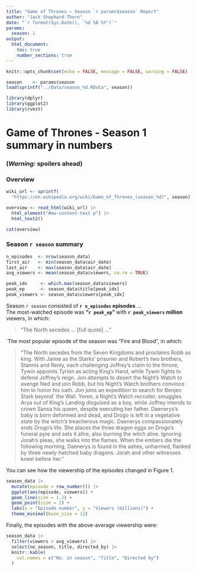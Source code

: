 ```yaml
---
title: "Game of Thrones – Season `r params$season` Report"
author: "Jack Shephard-Thorn"
date: "`r format(Sys.Date(), '%d %B %Y')`"
params:
  season: 1
output:
  html_document:
    toc: true
    number_sections: true
---
```


```r
knitr::opts_chunk$set(echo = FALSE, message = FALSE, warning = FALSE)

season    <- params$season
load(sprintf("../Data/season_%d.RData", season))

library(dplyr)
library(ggplot2)
library(rvest)
```

# Game of Thrones - Season 1 summary in numbers

### **(*Warning:* spoilers ahead)**

### Overview

```r
wiki_url <- sprintf(
  "https://en.wikipedia.org/wiki/Game_of_Thrones_(season_%d)", season)

overview <- read_html(wiki_url) |>
  html_element("#mw-content-text p") |>
  html_text2()

cat(overview)
```

### Season `r season` summary

```r
n_episodes  <- nrow(season_data)
first_air   <- min(season_data$air_date)
last_air    <- max(season_data$air_date)
avg_viewers <- mean(season_data$viewers, na.rm = TRUE)

peak_idx     <- which.max(season_data$viewers)
peak_ep      <- season_data$title[peak_idx]
peak_viewers <- season_data$viewers[peak_idx]
```

Season `r season` consisted of **`r n_episodes` episodes** …\
The most-watched episode was **“`r peak_ep`”** with **`r peak_viewers` million** viewers, in which:

> "The North secedes … \[full quote\] ..."

\`The most popular episode of the season was "Fire and Blood", in which:

> "The North secedes from the Seven Kingdoms and proclaims Robb as king. With Jaime as the Starks' prisoner and Robert's two brothers, Stannis and Renly, each challenging Joffrey's claim to the throne, Tywin appoints Tyrion as acting King's Hand, while Tywin fights to defend Joffrey's reign. Jon attempts to desert the Night's Watch to avenge Ned and join Robb, but his Night's Watch brothers convince him to honor his oath. Jon joins an expedition to search for Benjen Stark beyond\` the Wall. Yoren, a Night's Watch recruiter, smuggles Arya out of King's Landing disguised as a boy, while Joffrey intends to crown Sansa his queen, despite executing her father. Daenerys's baby is born deformed and dead, and Drogo is left in a vegetative state by the witch's treacherous magic. Daenerys compassionately ends Drogo's life. She places the three dragon eggs on Drogo's funeral pyre and sets it afire, also burning the witch alive. Ignoring Jorah's pleas, she walks into the flames. When the embers die the following morning, Daenerys is found in the ashes, unharmed, flanked by three newly-hatched baby dragons. Jorah and other witnesses kneel before her."

You can see how the viewership of the episodes changed in Figure 1.

```r
season_data |>
  mutate(episode = row_number()) |>
  ggplot(aes(episode, viewers)) +
  geom_line(size = 1.2) +
  geom_point(size = 2) +
  labs(x = "Episode number", y = "Viewers (millions)") +
  theme_minimal(base_size = 12)

```

Finally, the episodes with the above-average viewership were:

```r
season_data |>
  filter(viewers > avg_viewers) |>
  select(no_season, title, directed_by) |>
  knitr::kable(
    col.names = c("No. in season", "Title", "Directed by")
  )
```

